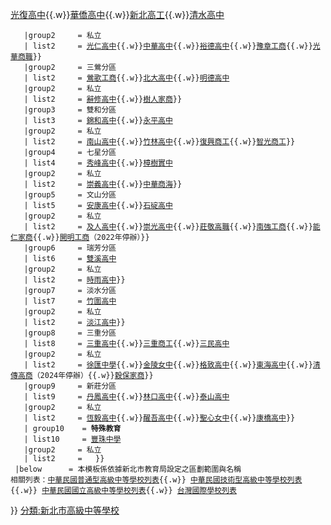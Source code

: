 {{Navbox
  |name       = 新北市高級中等學校
  |title      = [[新北市]]高級中等學校列表
  |titlestyle = 
  |belowstyle = 
  |style      = 
    |group1     = 板橋分區
    | list1     = {{Navbox subgroup
    |group1     = 公立
    | list1     = [[新北市立板橋高級中學|板橋高中]]{{.w}}[[新北市立海山高級中學|海山高中]]{{.w}}[[新北市立光復高級中學|光復高中]]{{.w}}[[國立華僑高級中等學校|華僑高中]]{{.w}}[[新北市立新北高級工業職業學校|新北高工]]{{.w}}[[新北市立清水高級中學|清水高中]]
    |group2     = 私立
    | list2     = [[新北市私立光仁高級中學|光仁高中]]{{.w}}[[新北市私立中華高級中學|中華高中]]{{.w}}[[新北市私立裕德實驗高級中學|裕德高中]]{{.w}}[[新北市私立豫章高級工商職業學校|豫章工商]]{{.w}}[[新北市私立光華高級商業職業進修學校|光華商職]]}}
    |group2     = 三鶯分區
    | list2     = {{Navbox subgroup
    |group1     = 公立
    | list1     = [[新北市立樹林高級中學|樹林高中]]{{.w}}[[新北市立鶯歌高級工商職業學校|鶯歌工商]]{{.w}}[[新北市立北大高級中學|北大高中]]{{.w}}[[新北市立明德高級中學|明德高中]]
    |group2     = 私立
    | list2     = [[新北市私立辭修高級中學|辭修高中]]{{.w}}[[新北市私立樹人高級家事商業職業學校|樹人家商]]}}
    |group3     = 雙和分區
    | list3     = {{Navbox subgroup
    |group1     = 公立
    | list1     = [[新北市立中和高級中學|中和高中]]{{.w}}[[新北市立錦和高級中學|錦和高中]]{{.w}}[[新北市立永平高級中學|永平高中]]
    |group2     = 私立
    | list2     = [[新北市私立南山高級中學|南山高中]]{{.w}}[[新北市私立竹林高級中學|竹林高中]]{{.w}}[[新北市私立復興高級商工職業學校|復興商工]]{{.w}}[[新北市私立智光高級商工職業學校|智光商工]]}}
    |group4     = 七星分區
    | list4     = {{Navbox subgroup
    |group1     = 公立
    | list1     = [[新北市立金山高級中學|金山高中]]{{.w}}[[新北市立秀峰高級中學|秀峰高中]]{{.w}}[[新北市立樟樹國際實創高級中等學校|樟樹實中]]
    |group2     = 私立
    | list2     = [[新北市私立崇義高級中學|崇義高中]]{{.w}}[[新北市私立中華高級商業海事職業學校|中華商海]]}}
    |group5     = 文山分區
    | list5     = {{Navbox subgroup
    |group1     = 公立
    | list1     = [[新北市立新店高級中學|新店高中]]{{.w}}[[新北市立安康高級中學|安康高中]]{{.w}}[[新北市立石碇高級中學|石碇高中]]
    |group2     = 私立
    | list2     = [[新北市私立及人高級中學|及人高中]]{{.w}}[[新北市私立崇光高級中學|崇光高中]]{{.w}}[[新北市私立莊敬高級工業家事職業學校|莊敬高職]]{{.w}}[[新北市私立南強高級工商職業學校|南強工商]]{{.w}}[[新北市私立能仁高級家事商業職業學校|能仁家商]]{{.w}}[[新北市私立開明高級工商職業學校|開明工商]]（2022年停辦）}}
    |group6     = 瑞芳分區
    | list6     = {{Navbox subgroup
    |group1     = 公立
    | list1     = [[新北市立瑞芳高級工業職業學校|瑞芳高工]]{{.w}}[[新北市立雙溪高級中學|雙溪高中]]
    |group2     = 私立
    | list2     = [[新北市私立時雨高級中學|時雨高中]]}}
    |group7     = 淡水分區
    | list7     = {{Navbox subgroup
    |group1     = 公立
    | list1     = [[新北市立淡水高級商工職業學校|淡水商工]]{{.w}}[[新北市立竹圍高級中學|竹圍高中]]
    |group2     = 私立
    | list2     = [[新北市私立淡江高級中學|淡江高中]]}}
    |group8     = 三重分區
    | list8     = {{Navbox subgroup
    |group1     = 公立
    | list1     = [[新北市立新北高級中學|新北高中]]{{.w}}[[新北市立三重高級中學|三重高中]]{{.w}}[[新北市立三重高級商工職業學校|三重商工]]{{.w}}[[新北市立三民高級中學|三民高中]]
    |group2     = 私立
    | list2     = [[新北市私立徐匯高級中學|徐匯中學]]{{.w}}[[新北市私立金陵女子高級中學|金陵女中]]{{.w}}[[新北市私立格致高級中學|格致高中]]{{.w}}[[新北市私立東海高級中學|東海高中]]{{.w}}[[新北市私立清傳高級商業職業學校|清傳高商]]（2024年停辦）{{.w}}[[新北市私立穀保高級家事商業職業學校|穀保家商]]}}
    |group9     = 新莊分區
    | list9     = {{Navbox subgroup
    |group1     = 公立
    | list1     = [[新北市立新莊高級中學|新莊高中]]{{.w}}[[新北市立丹鳳高級中學|丹鳳高中]]{{.w}}[[新北市立林口高級中學|林口高中]]{{.w}}[[新北市立泰山高級中學|泰山高中]]
    |group2     = 私立
    | list2     = [[新北市天主教恆毅高級中學|恆毅高中]]{{.w}}[[新北市私立醒吾高級中學|醒吾高中]]{{.w}}[[新北市私立聖心女子高級中學|聖心女中]]{{.w}}[[康橋雙語學校|康橋高中]]}}
    | group10    = '''特殊教育'''
    | list10     = {{Navbox subgroup
    |group1     = 公立
    | list1     = [[新北市立新北特殊教育學校|新北特教]]{{.w}}[[新北市立豐珠中學|豐珠中學]]
    |group2     = 私立
    | list2     =   }}
  |below      = 本模板係依據新北市教育局設定之區劃範圍與名稱<br>相關列表：[[中華民國普通型高級中等學校列表]]{{.w}} [[中華民國技術型高級中等學校列表]]{{.w}} [[中華民國國立高級中等學校列表]]{{.w}} [[台灣國際學校列表]]
}}
<noinclude>[[分類:新北市高級中等學校]]</noinclude>